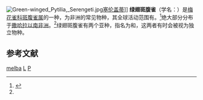 {{Speciesbox 
| genus = Pytilia
| species = melba
| status = LC 
| status_system = IUCN3.1
| status_ref = <ref name=iucn>{{IUCN2010 | assessors = BirdLife International | year = 2009 | id = 149332 | ti
tle = Pytilia melba | version = 2010.3 | downloaded = 2010-11-04 }}</ref>
| image = Green-winged Pytilia (Pytilia melba).jpg
| image_caption = 成年雄鸟，摄于肯尼亚
| authority = ([[卡尔·林奈|Linnaeus]], 1758)
}}
[[File:Green-winged_Pytilia,_Serengeti.jpg|thumb]][[塞伦盖蒂|塞伦盖蒂]]]]
'''绿翅斑腹雀'''（学名：{{lang|la|''Pytilia melba''}}）是[[梅花雀科|梅花雀科]][[斑腹雀属|斑腹雀属]]的一种，为非洲的常见物种，其全球活动范围有{{convert|6000000|sqkm|sqmi}}。<ref>{{cite web |url=http://www.birdlife.org/datazone/species/index.html?action=SpcHTMDetails.asp&sid=8610&m=0 |publisher=BirdLife International |title=Green-winged Pytilia |accessdate=16 December 2009}}</ref>绝大部分分布于[[撒哈拉以南非洲|撒哈拉以南非洲]]。<ref name=iucn/>绿翅斑腹雀有两个亚种，指名为{{lang|la|''melba''}}和{{lang|la|''citerior''}}，这两者有时会被视为独立物种。{{Citation needed|time=2010-11-04T17:25:13+00:00}}

== 参考文献 ==
{{reflist}}
{{Taxonbar|from=Q603124}}

[[Category:斑腹雀属|melba]]
[[Category:卡尔·林奈命名的生物分类|L]]
[[Category:1758年描述的鳥類|P]]